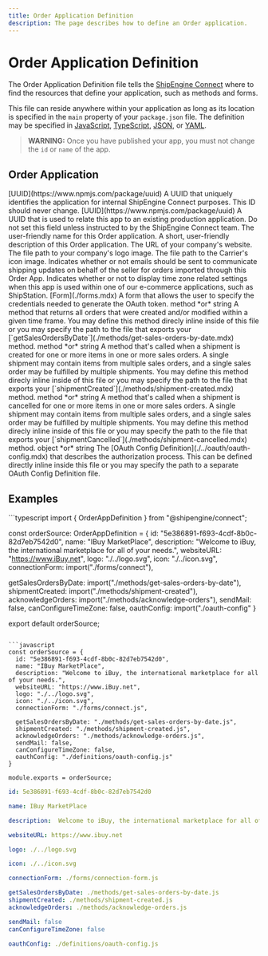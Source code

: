```yaml
---
title: Order Application Definition
description: The page describes how to define an Order application.
---
```



Order Application Definition
===============================================
The Order Application Definition file tells the [ShipEngine Connect](./../index.mdx) where to find the resources that define
your application, such as methods and forms.


This file can reside anywhere within your application as long as its location is specified
in the `main` property of your `package.json` file.
The definition may be specified in [JavaScript](https://developer.mozilla.org/en-US/docs/Web/JavaScript), [TypeScript](https://www.typescriptlang.org/), [JSON](https://developer.mozilla.org/en-US/docs/Web/JavaScript/Reference/Global_Objects/JSON), or
[YAML](https://en.wikipedia.org/wiki/YAML).

> **WARNING:** Once you have published your app, you must not change the `id` or `name` of the app.

Order Application
----------------------------------------------
<Reference>

  <Field name="id" required={true}>
    <Type>
      [UUID](https://www.npmjs.com/package/uuid)
    </Type>
    <Description>
      A UUID that uniquely identifies the application for internal ShipEngine Connect purposes. This ID should never change.
    </Description>
  </Field>

  <Field name="providerId" required={false}>
    <Type>
      [UUID](https://www.npmjs.com/package/uuid)
    </Type>
    <Description>
      A UUID that is used to relate this app to an existing production application. Do not set this field unless instructed to by the ShipEngine Connect team.
    </Description>
  </Field>

  <Field name="name" type="string" required={true}>
    <Description>
      The user-friendly name for this Order application.
    </Description>
  </Field>

  <Field name="description" type="string" required={false}>
    <Description>
      A short, user-friendly description of this Order application.
    </Description>
  </Field>

  <Field name="websiteURL" type="string" required={true}>
    <Description>
      The URL of your company's website.
    </Description>
  </Field>

  <Field name="logo" type="string" required={true}>
    <Description>
      The file path to your company's logo image.
    </Description>
  </Field>

  <Field name="icon" type="string" required={true}>
    <Description>
      The file path to the Carrier's icon image.
    </Description>
  </Field>

  <Field name="sendMail" type="boolean" required={false}>
    <Description>
      Indicates whether or not emails should be sent to communicate shipping updates on behalf of the seller for orders imported through this Order App.
    </Description>
  </Field>

  <Field name="canConfigureTimeZone" type="boolean" required={false}>
    <Description>
      Indicates whether or not to display time zone related settings when this app is used within one of our e-commerce applications, such as ShipStation.
    </Description>
  </Field>

  <Field name="connectionForm" required={true}>
    <Type>
      [Form](./forms.mdx)
    </Type>
    <Description>
      A form that allows the user to specify the credentials needed to generate the OAuth token.
    </Description>
  </Field>


  <Field name="getSalesOrdersByDate" required={false}>
    <Type>
      method *or* string
    </Type>
    <Description>
      A method that returns all orders that were created and/or modified within a given time frame. You may define this method direcly inline inside of this file or you may specify the path to the file that exports your [`getSalesOrdersByDate`](./methods/get-sales-orders-by-date.mdx) method.
    </Description>
  </Field>

  <Field name="shipmentCreated" required={false}>
    <Type>
      method *or* string
    </Type>
    <Description>
      A method that's called when a shipment is created for one or more items in one or more sales orders. A single shipment may contain items from multiple sales orders, and a single sales order may be fulfilled by multiple shipments. You may define this method direcly inline inside of this file or you may specify the path to the file that exports your [`shipmentCreated`](./methods/shipment-created.mdx) method.
    </Description>
  </Field>

  <Field name="acknowledgeOrders" required={false}>
    <Type>
      method *or* string
    </Type>
    <Description>
      A method that's called when a shipment is cancelled for one or more items in one or more sales orders. A single shipment may contain items from multiple sales orders, and a single sales order may be fulfilled by multiple shipments. You may define this method direcly inline inside of this file or you may specify the path to the file that exports your [`shipmentCancelled`](./methods/shipment-cancelled.mdx) method.
    </Description>
  </Field>

  <Field name="oauthConfig" required={false}>
    <Type>
     object *or* string
    </Type>
    <Description>
      The [OAuth Config Definition](./../oauth/oauth-config.mdx) that describes the authorization process. This can be defined directly inline inside this file or you may specify the path to a separate OAuth Config Definition file.
    </Description>
  </Field>
</Reference>


Examples
------------
<CodeWrapper>
```typescript
import { OrderAppDefinition } from "@shipengine/connect";

const orderSource: OrderAppDefinition = {
  id: "5e386891-f693-4cdf-8b0c-82d7eb7542d0",
  name: "IBuy MarketPlace",
  description: "Welcome to iBuy, the international marketplace for all of your needs.",
  websiteURL: "https://www.iBuy.net",
  logo: "./../logo.svg",
  icon: "./../icon.svg",
  connectionForm: import("./forms/connect"),

  getSalesOrdersByDate: import("./methods/get-sales-orders-by-date"),
  shipmentCreated: import("./methods/shipment-created"),
  acknowledgeOrders: import("./methods/acknowledge-orders"),
  sendMail: false,
  canConfigureTimeZone: false,
  oauthConfig: import("./oauth-config"
}

export default orderSource;
```

```javascript
const orderSource = {
  id: "5e386891-f693-4cdf-8b0c-82d7eb7542d0",
  name: "IBuy MarketPlace",
  description: "Welcome to iBuy, the international marketplace for all of your needs.",
  websiteURL: "https://www.iBuy.net",
  logo: "./../logo.svg",
  icon: "./../icon.svg",
  connectionForm: "./forms/connect.js",

  getSalesOrdersByDate: "./methods/get-sales-orders-by-date.js",
  shipmentCreated: "./methods/shipment-created.js",
  acknowledgeOrders: "./methods/acknowledge-orders.js",
  sendMail: false,
  canConfigureTimeZone: false,
  oauthConfig: "./definitions/oauth-config.js"
}

module.exports = orderSource;
```

```yaml
id: 5e386891-f693-4cdf-8b0c-82d7eb7542d0

name: IBuy MarketPlace

description:  Welcome to iBuy, the international marketplace for all of your needs.

websiteURL: https://www.ibuy.net

logo: ./../logo.svg

icon: ./../icon.svg

connectionForm: ./forms/connection-form.js

getSalesOrdersByDate: ./methods/get-sales-orders-by-date.js
shipmentCreated: ./methods/shipment-created.js
acknowledgeOrders: ./methods/acknowledge-orders.js

sendMail: false
canConfigureTimeZone: false

oauthConfig: ./definitions/oauth-config.js
```
</CodeWrapper>
